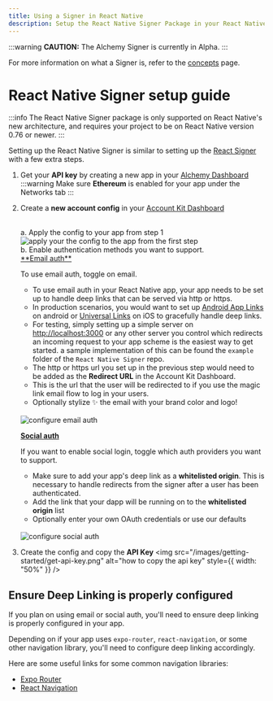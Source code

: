 ```yaml
---
title: Using a Signer in React Native
description: Setup the React Native Signer Package in your React Native Project
---
```


:::warning
**CAUTION:** The Alchemy Signer is currently in Alpha.
:::

For more information on what a Signer is, refer to the [concepts](/concepts/smart-account-signer) page.

# React Native Signer setup guide

:::info
The React Native Signer package is only supported on React Native's new architecture, and requires your project to be on React Native version 0.76 or newer.
:::

Setting up the React Native Signer is similar to setting up the [React Signer](/signer/quickstart) with a few extra steps.

1.  Get your **API key** by creating a new app in your [Alchemy Dashboard](https://dashboard.alchemy.com/apps)
    :::warning
    Make sure **Ethereum** is enabled for your app under the Networks tab
    :::

2.  Create a **new account config** in your [Account Kit Dashboard](https://dashboard.alchemy.com/accounts)

    <br />
    a. Apply the config to your app from step 1
    <img
    	src="/images/getting-started/apply-config-to-app.png"
    	alt="apply your the config to the app from the first step"
    	style={{ width: "50%" }}
    />
    <br />
    b. Enable authentication methods you want to support.

    <br />
    <u>**Email auth**</u>

    To use email auth, toggle on email.

    -   To use email auth in your React Native app, your app needs to be set up to handle deep links that can be served via http or https.
    -   In production scenarios, you would want to set up [Android App Links](https://developer.android.com/training/app-links) on android or [Universal Links](https://developer.apple.com/documentation/xcode/supporting-universal-links-in-your-app) on iOS to gracefully handle deep links.
    -   For testing, simply setting up a simple server on [http://localhost:3000](http://localhost:3000/) or any other server you control which redirects an incoming request to your app scheme is the easiest way to get started.
        a sample implementation of this can be found the `example` folder of the `React Native Signer` repo.
    -   The http or https url you set up in the previous step would need to be added as the **Redirect URL** in the Account Kit Dashboard.
    -   This is the url that the user will be redirected to if you use the magic link email flow to log in your users.
    -   Optionally stylize ✨ the email with your brand color and logo!

    <br />
    <img
    	src="/images/getting-started/email-auth-setup.png"
    	alt="configure email auth"
    	style={{ width: "50%" }}
    />
    <br />

    <u>**Social auth**</u>

    If you want to enable social login, toggle which auth providers
    you want to support.

    -   Make sure to add your app's deep link as a **whitelisted origin**. This is necessary to handle redirects from the signer after a user has been authenticated.
    -   Add the link that your dapp will be running on to the **whitelisted origin** list
    -   Optionally enter your own OAuth credentials or use our defaults

    <br />
    <img
    	src="/images/getting-started/social-auth-setup-mobile.png"
    	alt="configure social auth"
    	style={{ width: "50%" }}
    />

3.  Create the config and copy the **API Key**
    <img
    	src="/images/getting-started/get-api-key.png"
    	alt="how to copy the api key"
    	style={{ width: "50%" }}
    />

## Ensure Deep Linking is properly configured

If you plan on using email or social auth, you'll need to ensure deep linking is properly configured in your app.

Depending on if your app uses `expo-router`, `react-navigation`, or some other navigation library, you'll need to configure deep linking accordingly.

Here are some useful links for some common navigation libraries:

-   [Expo Router](https://docs.expo.dev/linking/into-your-app/)
-   [React Navigation](https://reactnavigation.org/docs/deep-linking/)
